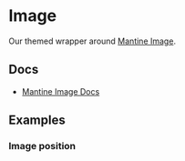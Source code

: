
<Meta of={ImageStories} />

# Image

Our themed wrapper around [Mantine Image](https://v6.mantine.dev/core/image/).

## Docs

- [Mantine Image Docs](https://v6.mantine.dev/core/image/)

## Examples

<Canvas>
  <Story of={ImageStories.Default_} />
</Canvas>

### Image position

<Canvas>
  <Story of={ImageStories.BackgroundPosition_} />
</Canvas>

